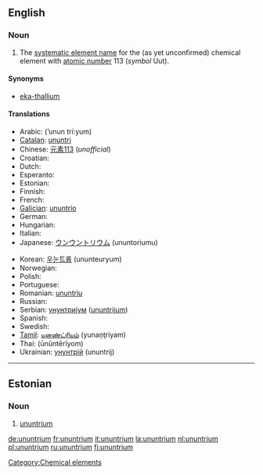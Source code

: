 ==English==
{{elements|Uut|ununbium|Uub|ununquadium|Uuq}}

===Noun===
{{en-noun|-}}
{{wikipedia}}

# The [[systematic element name]] for the (as yet unconfirmed) chemical element with [[atomic number]] 113 (''symbol'' Uut).

====Synonyms====
*[[eka-thallium]]

====Translations====
{{top}}
* Arabic: {{ARchar|[[أنون تريوم]]}} (’unun trí:yum) {{m}}
* [[Catalan]]: [[ununtri]] {{m}}
* Chinese: [[元素113]] (''unofficial'')
* Croatian: {{t-|hr|ununtrij|m}}
* Dutch: {{t+|nl|ununtrium|n}}
* Esperanto: {{t-|eo|ununtrio|xs=Esperanto}}
* Estonian: {{t-|et|ununtrium}}
* Finnish: {{t+|fi|ununtrium}}
* French: {{t+|fr|ununtrium|m}}
* [[Galician]]: [[ununtrio]] {{m}}
* German: {{t+|de|Ununtrium|n}}
* Hungarian: {{t-|hu|ununtrium}}
* Italian: {{t-|it|ununtrio|m}}
* Japanese: [[ウンウントリウム]] (ununtoriumu)
{{mid}}
* Korean: [[우눈트륨]] (ununteuryum)
* Norwegian: {{t-|no|ununtrium}}
* Polish: {{t+|pl|ununtrium|m}}
* Portuguese: {{t+|pt|ununtrio|m}}
* Romanian: [[ununtriu]] {{n}}
* Russian: {{t-|ru|унунтрий|m|tr=unúntrij|sc=Cyrl}}
* Serbian: [[унунтријум]] ([[ununtrijum]]) {{m}}
* Spanish: {{t+|es|ununtrio|m}}
* Swedish: {{t-|sv|ununtrium}}
* [[Tamil]]: [[யுனண்ட்ரியம்]] (yunaņţriyam)
* Thai: {{THchar|[[อูนอูนเทรียม]]}} (ūnūntērīyom)
* Ukrainian: [[унунтрій]] (ununtrij) {{m}}
{{bottom}}

[[Category:Chemical elements]]

----

==Estonian==

===Noun===
{{infl|et|noun}}

# {{chemical element|lang=et}} [[#English|ununtrium]]

[[de:ununtrium]]
[[fr:ununtrium]]
[[it:ununtrium]]
[[la:ununtrium]]
[[nl:ununtrium]]
[[pl:ununtrium]]
[[ru:ununtrium]]
[[fi:ununtrium]]